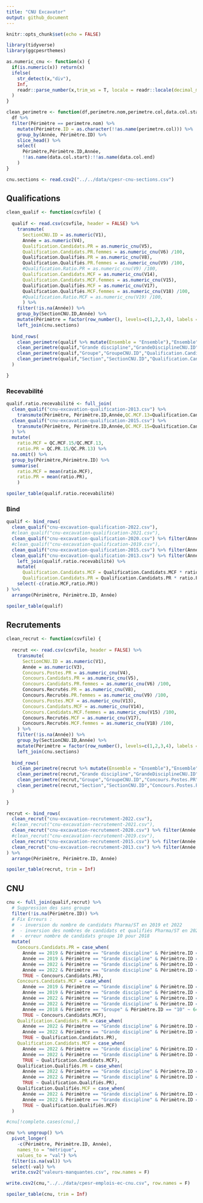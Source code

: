 ```yaml
---
title: "CNU Excavator"
output: github_document
---
```


```r
knitr::opts_chunk$set(echo = FALSE)

library(tidyverse)
library(ggcpesrthemes)

as.numeric_cnu <- function(x) {
  if(is.numeric(x)) return(x)
  ifelse(
    str_detect(x,"div"),
    Inf,
    readr::parse_number(x,trim_ws = T, locale = readr::locale(decimal_mark = ",", grouping_mark = " "))
  )
}

clean_perimetre <- function(df,perimetre.nom,perimetre.col,data.col.start,data.col.end) {
  df %>%
  filter(Périmètre == perimetre.nom) %>%
    mutate(Périmètre.ID = as.character(!!as.name(perimetre.col))) %>%
    group_by(Année, Périmètre.ID) %>%
    slice_head() %>% 
    select(
      Périmètre,Périmètre.ID,Année,
      !!as.name(data.col.start):!!as.name(data.col.end)
    )
}

cnu.sections <- read.csv2("../../data/cpesr-cnu-sections.csv")
```

## Qualifications 

```r
clean_qualif <- function(csvfile) {
  
  qualif <- read.csv(csvfile, header = FALSE) %>%
    transmute(
      SectionCNU.ID = as.numeric(V1),
      Année = as.numeric(V4),
      Qualification.Candidats.PR = as.numeric_cnu(V5),
      Qualification.Candidats.PR.femmes = as.numeric_cnu(V6) /100,
      Qualification.Qualifiés.PR = as.numeric_cnu(V8),
      Qualification.Qualifiés.PR.femmes = as.numeric_cnu(V9) /100,
      #Qualification.Ratio.PR = as.numeric_cnu(V9) /100,
      Qualification.Candidats.MCF = as.numeric_cnu(V14),
      Qualification.Candidats.MCF.femmes = as.numeric_cnu(V15),
      Qualification.Qualifiés.MCF = as.numeric_cnu(V17),
      Qualification.Qualifiés.MCF.femmes = as.numeric_cnu(V18) /100,
      #Qualification.Ratio.MCF = as.numeric_cnu(V19) /100,
      ) %>%
    filter(!is.na(Année)) %>%
    group_by(SectionCNU.ID,Année) %>%
    mutate(Périmètre = factor(row_number(), levels=c(1,2,3,4), labels = c("Ensemble","Grande discipline","Groupe","Section"))) %>%
    left_join(cnu.sections) 
  
  bind_rows(  
    clean_perimetre(qualif %>% mutate(Ensemble = "Ensemble"),"Ensemble","Ensemble","Qualification.Candidats.PR","Qualification.Qualifiés.MCF.femmes"),
    clean_perimetre(qualif,"Grande discipline","GrandeDisciplineCNU.ID","Qualification.Candidats.PR","Qualification.Qualifiés.MCF.femmes"),
    clean_perimetre(qualif,"Groupe","GroupeCNU.ID","Qualification.Candidats.PR","Qualification.Qualifiés.MCF.femmes"),
    clean_perimetre(qualif,"Section","SectionCNU.ID","Qualification.Candidats.PR","Qualification.Qualifiés.MCF.femmes")
  )

}
```

### Recevabilité

```r
qualif.ratio.recevabilité <- full_join(
  clean_qualif("cnu-excavation-qualification-2013.csv") %>%
    transmute(Périmètre, Périmètre.ID,Année,QC.MCF.13=Qualification.Candidats.MCF,QC.PR.13=Qualification.Candidats.PR),
  clean_qualif("cnu-excavation-qualification-2015.csv") %>%
    transmute(Périmètre, Périmètre.ID,Année,QC.MCF.15=Qualification.Candidats.MCF,QC.PR.15=Qualification.Candidats.PR) 
  ) %>%
  mutate(
    ratio.MCF = QC.MCF.15/QC.MCF.13,
    ratio.PR = QC.PR.15/QC.PR.13) %>%
  na.omit() %>%
  group_by(Périmètre,Périmètre.ID) %>%
  summarise(
    ratio.MCF = mean(ratio.MCF),
    ratio.PR = mean(ratio.PR),
    )

spoiler_table(qualif.ratio.recevabilité)
```

### Bind

```r
qualif <- bind_rows(
  clean_qualif("cnu-excavation-qualification-2022.csv"),
  #clean_qualif("cnu-excavation-qualification-2021.csv"),
  clean_qualif("cnu-excavation-qualification-2020.csv") %>% filter(Année <= 2017),
  #clean_qualif("cnu-excavation-qualification-2019.csv"),
  clean_qualif("cnu-excavation-qualification-2015.csv") %>% filter(Année <= 2015),
  clean_qualif("cnu-excavation-qualification-2013.csv") %>% filter(Année < 2011) %>%
    left_join(qualif.ratio.recevabilité) %>%
    mutate(
      Qualification.Candidats.MCF = Qualification.Candidats.MCF * ratio.MCF,
      Qualification.Candidats.PR = Qualification.Candidats.PR * ratio.PR) %>%
    select(-c(ratio.MCF,ratio.PR))
) %>% 
  arrange(Périmètre, Périmètre.ID, Année)

spoiler_table(qualif)
```


## Recrutements

```r
clean_recrut <- function(csvfile) {
  
  recrut <<- read.csv(csvfile, header = FALSE) %>%
    transmute(
      SectionCNU.ID = as.numeric(V1),
      Année = as.numeric(V3),
      Concours.Postes.PR = as.numeric_cnu(V4),
      Concours.Candidats.PR = as.numeric_cnu(V5),
      Concours.Candidats.PR.femmes = as.numeric_cnu(V6) /100,
      Concours.Recrutés.PR = as.numeric_cnu(V8),
      Concours.Recrutés.PR.femmes = as.numeric_cnu(V9) /100,
      Concours.Postes.MCF = as.numeric_cnu(V13),
      Concours.Candidats.MCF = as.numeric_cnu(V14),
      Concours.Candidats.MCF.femmes = as.numeric_cnu(V15) /100,
      Concours.Recrutés.MCF = as.numeric_cnu(V17),
      Concours.Recrutés.MCF.femmes = as.numeric_cnu(V18) /100,
    ) %>%
    filter(!is.na(Année)) %>%
    group_by(SectionCNU.ID,Année) %>%
    mutate(Périmètre = factor(row_number(), levels=c(1,2,3,4), labels = c("Ensemble","Grande discipline","Groupe","Section"))) %>%
    left_join(cnu.sections)
  
  bind_rows(  
    clean_perimetre(recrut %>% mutate(Ensemble = "Ensemble"),"Ensemble","Ensemble","Concours.Postes.PR","Concours.Recrutés.MCF.femmes"),
    clean_perimetre(recrut,"Grande discipline","GrandeDisciplineCNU.ID","Concours.Postes.PR","Concours.Recrutés.MCF.femmes"),
    clean_perimetre(recrut,"Groupe","GroupeCNU.ID","Concours.Postes.PR","Concours.Recrutés.MCF.femmes"),
    clean_perimetre(recrut,"Section","SectionCNU.ID","Concours.Postes.PR","Concours.Recrutés.MCF.femmes")
  )
  
}
```

```r
recrut <- bind_rows(
  clean_recrut("cnu-excavation-recrutement-2022.csv"),
  #clean_recrut("cnu-excavation-recrutement-2021.csv"),
  clean_recrut("cnu-excavation-recrutement-2020.csv") %>% filter(Année <= 2017),
  #clean_recrut("cnu-excavation-recrutement-2019.csv"),
  clean_recrut("cnu-excavation-recrutement-2015.csv") %>% filter(Année <= 2015),
  clean_recrut("cnu-excavation-recrutement-2013.csv") %>% filter(Année < 2011)
) %>% 
  arrange(Périmètre, Périmètre.ID, Année) 

spoiler_table(recrut, trim = Inf)
```


## CNU

```r
cnu <- full_join(qualif,recrut) %>%
  # Suppression des sans groupe
  filter(!is.na(Périmètre.ID)) %>% 
  # Fix Erreurs : 
  #  - inversion du nombre de candidats Pharma/ST en 2019 et 2022
  #  - inversion des nombres de candidats et qualifiés Pharma/ST en 2022 
  #  - erreur nombre de candidats groupe 10 pour 2018
  mutate(
    Concours.Candidats.PR = case_when(
      Année == 2019 & Périmètre == "Grande discipline" & Périmètre.ID == "ST" ~ 942,
      Année == 2019 & Périmètre == "Grande discipline" & Périmètre.ID == "Pharma" ~ 29,
      Année == 2022 & Périmètre == "Grande discipline" & Périmètre.ID == "ST" ~ 937,
      Année == 2022 & Périmètre == "Grande discipline" & Périmètre.ID == "Pharma" ~ 29,
      TRUE ~ Concours.Candidats.PR),
    Concours.Candidats.MCF = case_when(
      Année == 2019 & Périmètre == "Grande discipline" & Périmètre.ID == "ST" ~ 2719,
      Année == 2019 & Périmètre == "Grande discipline" & Périmètre.ID == "Pharma" ~ 209,
      Année == 2022 & Périmètre == "Grande discipline" & Périmètre.ID == "ST" ~ 2905,
      Année == 2022 & Périmètre == "Grande discipline" & Périmètre.ID == "Pharma" ~ 224,
      Année == 2018 & Périmètre == "Groupe" & Périmètre.ID == "10" ~ 645,
      TRUE ~ Concours.Candidats.MCF),
    Qualification.Candidats.PR = case_when(
      Année == 2022 & Périmètre == "Grande discipline" & Périmètre.ID == "ST" ~ 231,
      Année == 2022 & Périmètre == "Grande discipline" & Périmètre.ID == "Pharma" ~ 15,
      TRUE ~ Qualification.Candidats.PR),
    Qualification.Candidats.MCF = case_when(
      Année == 2022 & Périmètre == "Grande discipline" & Périmètre.ID == "ST" ~ 3374,
      Année == 2022 & Périmètre == "Grande discipline" & Périmètre.ID == "Pharma" ~ 231,
      TRUE ~ Qualification.Candidats.MCF),
    Qualification.Qualifiés.PR = case_when(
      Année == 2022 & Périmètre == "Grande discipline" & Périmètre.ID == "ST" ~ 180,
      Année == 2022 & Périmètre == "Grande discipline" & Périmètre.ID == "Pharma" ~ 4,
      TRUE ~ Qualification.Qualifiés.PR),
    Qualification.Qualifiés.MCF = case_when(
      Année == 2022 & Périmètre == "Grande discipline" & Périmètre.ID == "ST" ~ 2655,
      Année == 2022 & Périmètre == "Grande discipline" & Périmètre.ID == "Pharma" ~ 167,
      TRUE ~ Qualification.Qualifiés.MCF)
  )

#cnu[!complete.cases(cnu),]

cnu %>% ungroup() %>% 
  pivot_longer(
    -c(Périmètre, Périmètre.ID, Année), 
    names_to = "métrique",
    values_to = "val") %>%
  filter(is.na(val)) %>%
  select(-val) %>%
  write.csv2("valeurs-manquantes.csv", row.names = F)

write.csv2(cnu,"../../data/cpesr-emplois-ec-cnu.csv", row.names = F)

spoiler_table(cnu, trim = Inf)
```


